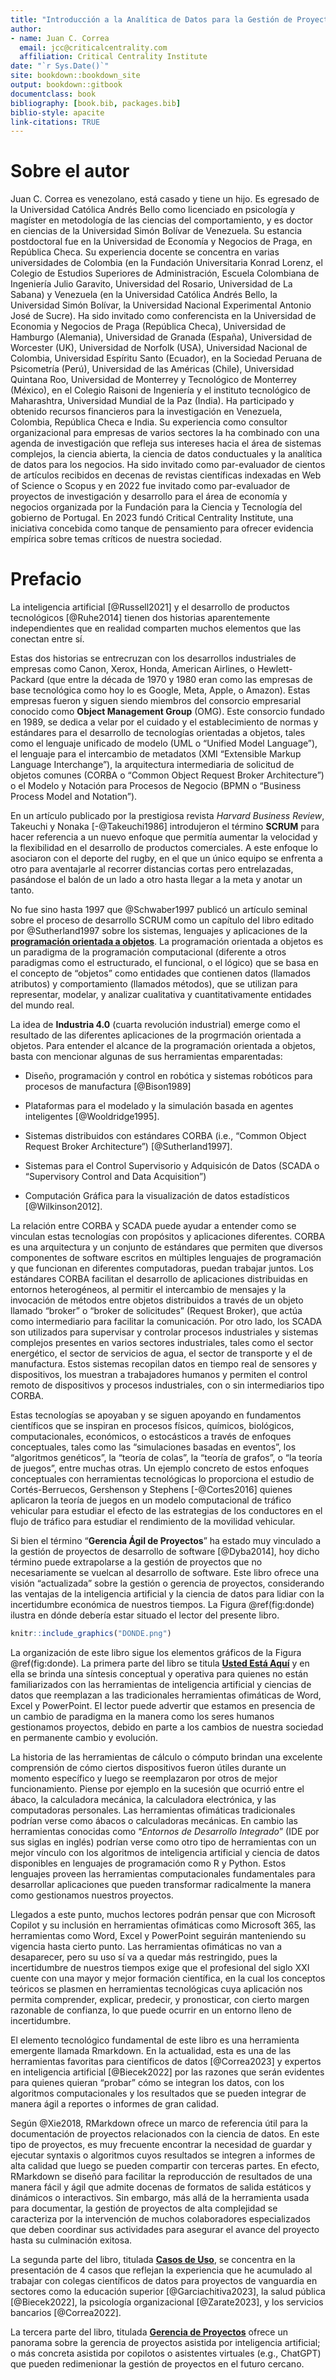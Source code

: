 ```yaml
---
title: "Introducción a la Analítica de Datos para la Gestión de Proyectos de Alta Complejidad"
author: 
- name: Juan C. Correa
  email: jcc@criticalcentrality.com
  affiliation: Critical Centrality Institute
date: "`r Sys.Date()`"
site: bookdown::bookdown_site
output: bookdown::gitbook
documentclass: book
bibliography: [book.bib, packages.bib]
biblio-style: apacite
link-citations: TRUE
---
```

# Sobre el autor {-}
Juan C. Correa es venezolano, está casado y tiene un hijo. Es egresado de la Universidad Católica Andrés Bello como licenciado en psicología y magíster en metodología de las ciencias del comportamiento, y es doctor en ciencias de la Universidad Simón Bolívar de Venezuela. Su estancia postdoctoral fue en la Universidad de Economía y Negocios de Praga, en República Checa. Su experiencia docente se concentra en varias universidades de Colombia (en la Fundación Universitaria Konrad Lorenz, el Colegio de Estudios Superiores de Administración, Escuela Colombiana de Ingeniería Julio Garavito, Universidad del Rosario, Universidad de La Sabana) y Venezuela (en la Universidad Católica Andrés Bello, la Universidad Simón Bolívar, la Universidad Nacional Experimental Antonio José de Sucre). Ha sido invitado como conferencista en la Universidad de Economia y Negocios de Praga (República Checa), Universidad de Hamburgo (Alemania), Universidad de Granada (España), Universidad de Worcester (UK), Universidad de Norfolk (USA), Universidad Nacional de Colombia, Universidad Espíritu Santo (Ecuador), en la Sociedad Peruana de Psicometría (Perú), Universidad de las Américas (Chile), Universidad Quintana Roo, Universidad de Monterrey y Tecnológico de Monterrey (México), en el Colegio Raisoni de Ingeniería y el instituto tecnológico de Maharashtra, Universidad Mundial de la Paz (India). Ha participado y obtenido recursos financieros para la investigación en Venezuela, Colombia, República Checa e India. Su experiencia como consultor organizacional para empresas de varios sectores la ha combinado con una agenda de investigación que refleja sus intereses hacia el área de sistemas complejos, la ciencia abierta, la ciencia de datos conductuales y la analítica de datos para los negocios. Ha sido invitado como par-evaluador de cientos de artículos recibidos en decenas de revistas científicas indexadas en Web of Science o Scopus y en 2022 fue invitado como par-evaluador de proyectos de investigación y desarrollo para el área de economía y negocios organizada por la Fundación para la Ciencia y Tecnología del gobierno de Portugal. En 2023 fundó Critical Centrality Institute, una iniciativa concebida como tanque de pensamiento para ofrecer evidencia empírica sobre temas críticos de nuestra sociedad.

# Prefacio {-}

La inteligencia artificial [@Russell2021] y el desarrollo de productos tecnológicos [@Ruhe2014] tienen dos historias aparentemente independientes que en realidad comparten muchos elementos que las conectan entre sí. 

Estas dos historias se entrecruzan con los desarrollos industriales de empresas como Canon, Xerox, Honda, American Airlines, o Hewlett-Packard (que entre la década de 1970 y 1980 eran como las empresas de base tecnológica como hoy lo es Google, Meta, Apple, o Amazon). Estas empresas fueron y siguen siendo miembros del consorcio empresarial conocido como **Object Management Group** (OMG). Este consorcio fundado en 1989, se dedica a velar por el cuidado y el establecimiento de normas y estándares para el desarrollo de tecnologías orientadas a objetos, tales como el lenguaje unificado de modelo (UML o "Unified Model Language"), el lenguaje para el intercambio de metadatos (XMI "Extensible Markup Language Interchange"), la arquitectura intermediaria de solicitud de objetos comunes (CORBA o "Common Object Request Broker Architecture") o el Modelo y Notación para Procesos de Negocio (BPMN o "Business Process Model and Notation").

En un artículo publicado por la prestigiosa revista _Harvard Business Review_, Takeuchi y Nonaka [-@Takeuchi1986] introdujeron el término **SCRUM** para hacer referencia a un nuevo enfoque que permitía aumentar la velocidad y la flexibilidad en el desarrollo de productos comerciales. A este enfoque lo asociaron con el deporte del rugby, en el que un único equipo se enfrenta a otro para aventajarle al recorrer distancias cortas pero entrelazadas, pasándose el balón de un lado a otro hasta llegar a la meta y anotar un tanto. 

No fue sino hasta 1997 que @Schwaber1997 publicó un artículo seminal sobre el proceso de desarrollo SCRUM como un capítulo del libro editado por @Sutherland1997 sobre los sistemas, lenguajes y aplicaciones de la <u>**programación orientada a objetos**</u>. La programación orientada a objetos es un paradigma de la programación computacional (diferente a otros paradigmas como el estructurado, el funcional, o el lógico) que se basa en el concepto de "objetos" como entidades que contienen datos (llamados atributos) y comportamiento (llamados métodos), que se utilizan para representar, modelar, y analizar cualitativa y cuantitativamente entidades del mundo real.

La idea de **Industria 4.0** (cuarta revolución industrial) emerge como el resultado de las diferentes aplicaciones de la progrmación orientada a objetos. Para entender el alcance de la programación orientada a objetos, basta con mencionar algunas de sus herramientas emparentadas:

- Diseño, programación y control en robótica y sistemas robóticos para procesos de manufactura [@Bison1989]

- Plataformas para el modelado y la simulación basada en agentes inteligentes [@Wooldridge1995].

- Sistemas distribuidos con estándares CORBA (i.e., "Common Object Request Broker Architecture") [@Sutherland1997].

- Sistemas para el Control Supervisorio y Adquisicón de Datos (SCADA o "Supervisory Control and Data Acquisition")

- Computación Gráfica para la visualización de datos estadísticos [@Wilkinson2012].

La relación entre CORBA y SCADA puede ayudar a entender como se vinculan estas tecnologías con propósitos y aplicaciones diferentes. CORBA es una arquitectura y un conjunto de estándares que permiten que diversos componentes de software escritos en múltiples lenguajes de programación y que funcionan en diferentes computadoras, puedan trabajar juntos. Los estándares CORBA facilitan el desarrollo de aplicaciones distribuidas en entornos heterogéneos, al permitir el intercambio de mensajes y la invocación de métodos entre objetos distribuidos a través de un objeto llamado "broker" o "broker de solicitudes" (Request Broker), que actúa como intermediario para facilitar la comunicación. Por otro lado, los SCADA son utilizados para supervisar y controlar procesos industriales y sistemas complejos presentes en varios sectores industriales, tales como el sector energético, el sector de servicios de agua, el sector de transporte y el de manufactura. Estos sistemas recopilan datos en tiempo real de sensores y dispositivos, los muestran a trabajadores humanos y permiten el control remoto de dispositivos y procesos industriales, con o sin intermediarios tipo CORBA.

Estas tecnologías se apoyaban y se siguen apoyando en fundamentos científicos que se inspiran en procesos físicos, químicos, biológicos, computacionales, económicos, o estocásticos a través de enfoques conceptuales, tales como las "simulaciones basadas en eventos", los "algoritmos genéticos", la "teoría de colas", la "teoría de grafos", o "la teoría de juegos", entre muchas otras. Un ejemplo concreto de estos enfoques conceptuales con herramientas tecnológicas lo proporciona el estudio de Cortés-Berruecos, Gershenson y Stephens [-@Cortes2016] quienes aplicaron la teoría de juegos en un modelo computacional de tráfico vehicular para estudiar el efecto de las estrategias de los conductores en el flujo de tráfico para estudiar el rendimiento de la movilidad vehicular.  

Si bien el término "**Gerencia Ágil de Proyectos**" ha estado muy vinculado a la gestión de proyectos de desarrollo de software [@Dyba2014], hoy dicho término puede extrapolarse a la gestión de proyectos que no necesariamente se vuelcan al desarrollo de software. Este libro ofrece una visión "actualizada" sobre la gestión o gerencia de proyectos, considerando las ventajas de la inteligencia artificial y la ciencia de datos para lidiar con la incertidumbre económica de nuestros tiempos. La Figura \@ref(fig:donde) ilustra en dónde debería estar situado el lector del presente libro.

```r
knitr::include_graphics("DONDE.png")
```

La organización de este libro sigue los elementos gráficos de la Figura \@ref(fig:donde). La primera parte del libro se titula <u>**Usted Está Aquí**</u> y en ella se brinda una síntesis conceptual y operativa para quienes no están familiarizados con las herramientas de inteligencia artificial y ciencias de datos que reemplazan a las tradicionales herramientas ofimáticas de Word, Excel y PowerPoint. El lector puede advertir que estamos en presencia de un cambio de paradigma en la manera como los seres humanos gestionamos proyectos, debido en parte a los cambios de nuestra sociedad en permanente cambio y evolución.

La historia de las herramientas de cálculo o cómputo brindan una excelente comprensión de cómo ciertos dispositivos fueron útiles durante un momento específico y luego se reemplazaron por otros de mejor funcionamiento. Piense por ejemplo en la sucesión que ocurrió entre el ábaco, la calculadora mecánica, la calculadora electrónica, y las computadoras personales. Las herramientas ofimáticas tradicionales podrían verse como ábacos o calculadoras mecánicas. En cambio las herramientas conocidas como "_Entornos de Desarrollo Integrado_" (IDE por sus siglas en inglés) podrían verse como otro tipo de herramientas con un mejor vínculo con los algoritmos de inteligencia artificial y ciencia de datos disponibles en lenguajes de programación como R y Python. Estos lenguajes proveen las herramientas computacionales fundamentales para desarrollar aplicaciones que pueden transformar radicalmente la manera como gestionamos nuestros proyectos.

Llegados a este punto, muchos lectores podrán pensar que con Microsoft Copilot y su inclusión en herramientas ofimáticas como Microsoft 365, las herramientas como Word, Excel y PowerPoint seguirán manteniendo su vigencia hasta cierto punto. Las herramientas ofimáticas no van a desaparecer, pero su uso sí va a quedar más restringido, pues la incertidumbre de nuestros tiempos exige que el profesional del siglo XXI cuente con una mayor y mejor formación científica, en la cual los conceptos teóricos se plasmen en herramientas tecnológicas cuya aplicación nos permita comprender, explicar, predecir, y pronosticar, con cierto margen razonable de confianza, lo que puede ocurrir en un entorno lleno de incertidumbre.

El elemento tecnológico fundamental de este libro es una herramienta emergente llamada Rmarkdown. En la actualidad, esta es una de las herramientas favoritas para científicos de datos [@Correa2023] y expertos en inteligencia artificial [@Biecek2022] por las razones que serán evidentes para quienes quieran "probar" cómo se integran los datos, con los algoritmos computacionales y los resultados que se pueden integrar de manera ágil a reportes o informes de gran calidad. 

Según @Xie2018, RMarkdown ofrece un marco de referencia útil para la documentación de proyectos relacionados con la ciencia de datos. En este tipo de proyectos, es muy frecuente encontrar la necesidad de guardar y ejecutar syntaxis o algoritmos cuyos resultados se integren a informes de alta calidad que luego se pueden compartir con terceras partes. En efecto, RMarkdown se diseñó para facilitar la reproducción de resultados de una manera fácil y ágil que admite docenas de formatos de salida estáticos y dinámicos o interactivos.  Sin embargo, más allá de la herramienta usada para documentar, la gestión de proyectos de alta complejidad se caracteriza por la intervención de muchos colaboradores especializados que deben coordinar sus actividades para asegurar el avance del proyecto hasta su culminación exitosa. 

La segunda parte del libro, titulada <u>**Casos de Uso**</u>, se concentra en la presentación de 4 casos que reflejan la experiencia que he acumulado al trabajar con colegas científicos de datos para proyectos de vanguardia en sectores como la educación superior [@Garciachitiva2023], la salud pública [@Biecek2022], la psicología organizacional [@Zarate2023], y los servicios bancarios [@Correa2022]. 

La tercera parte del libro, titulada <u>**Gerencia de Proyectos**</u> ofrece un panorama sobre la gerencia de proyectos asistida por inteligencia artificial; o más concreta asistida por copilotos o asistentes virtuales (e.g., ChatGPT) que pueden redimenionar la gestión de proyectos en el futuro cercano. 

